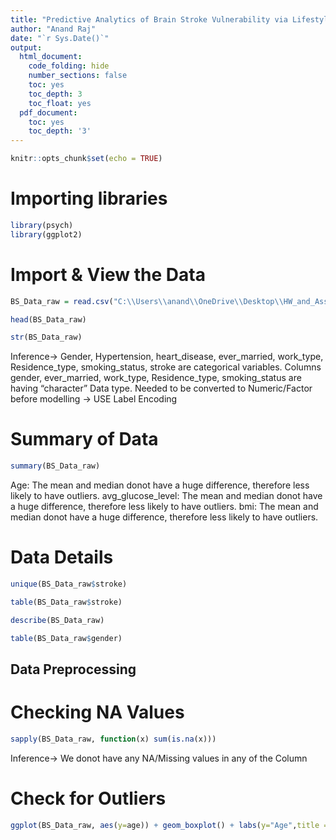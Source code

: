 ```yaml
---
title: "Predictive Analytics of Brain Stroke Vulnerability via Lifestyle and Health Factors Analysis"
author: "Anand Raj"
date: "`r Sys.Date()`"
output:
  html_document:
    code_folding: hide
    number_sections: false
    toc: yes
    toc_depth: 3
    toc_float: yes
  pdf_document:
    toc: yes
    toc_depth: '3'
---
```


```r
knitr::opts_chunk$set(echo = TRUE)
```
# Importing libraries

```r
library(psych)
library(ggplot2)
```

# Import & View the Data

```r
BS_Data_raw = read.csv("C:\\Users\\anand\\OneDrive\\Desktop\\HW_and_Assignments_MS_DS\\Introduction_to_Data_Science\\Project_1_EDA\\full_data.csv")

head(BS_Data_raw)

str(BS_Data_raw)
```

Inference-> Gender, Hypertension, heart_disease, ever_married, work_type, Residence_type, smoking_status, stroke are categorical variables.
Columns gender, ever_married, work_type, Residence_type, smoking_status are having "character" Data type.
Needed to be converted to Numeric/Factor before modelling -> USE Label Encoding

# Summary of Data

```r
summary(BS_Data_raw)
```

Age: The mean and median donot have a huge difference, therefore less likely to have outliers.
avg_glucose_level: The mean and median donot have a huge difference, therefore less likely to have outliers.
bmi: The mean and median donot have a huge difference, therefore less likely to have outliers.

# Data Details

```r
unique(BS_Data_raw$stroke)

table(BS_Data_raw$stroke)

describe(BS_Data_raw)

table(BS_Data_raw$gender)
```

## Data Preprocessing
# Checking NA Values
```r
sapply(BS_Data_raw, function(x) sum(is.na(x)))
```

Inference-> We donot have any NA/Missing values in any of the Column

# Check for Outliers
```r
ggplot(BS_Data_raw, aes(y=age)) + geom_boxplot() + labs(y="Age",title = "Age Boxplot")
```

```r
```

```r
```
